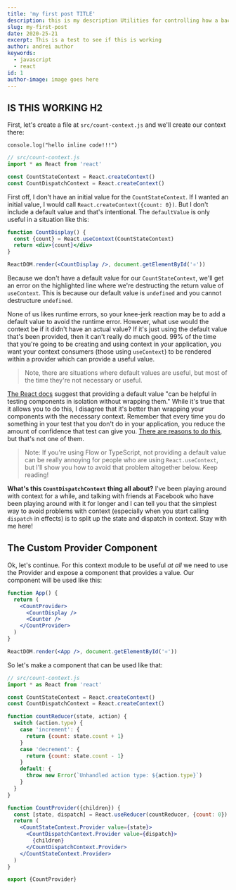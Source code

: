 ```yaml
---
title: 'my first post TITLE'
description: this is my description Utilities for controlling how a background image behaves when scrolling.
slug: my-first-post
date: 2020-25-21
excerpt: This is a test to see if this is working
author: andrei author
keywords:
  - javascript
  - react
id: 1
author-image: image goes here
---
```






## IS THIS WORKING H2
First, let's create a file at `src/count-context.js` and we'll create our
context there:

`console.log("hello inline code!!!") `

```jsx
// src/count-context.js
import * as React from 'react'

const CountStateContext = React.createContext()
const CountDispatchContext = React.createContext()
```

First off, I don't have an initial value for the `CountStateContext`. If I
wanted an initial value, I would call `React.createContext({count: 0})`. But I
don't include a default value and that's intentional. The `defaultValue` is only
useful in a situation like this:

```jsx
function CountDisplay() {
  const {count} = React.useContext(CountStateContext)
  return <div>{count}</div>
}

ReactDOM.render(<CountDisplay />, document.getElementById('⚛️'))
```

Because we don't have a default value for our `CountStateContext`, we'll get an
error on the highlighted line where we're destructing the return value of
`useContext`. This is because our default value is `undefined` and you cannot
destructure `undefined`.

None of us likes runtime errors, so your knee-jerk reaction may be to add a
default value to avoid the runtime error. However, what use would the context be
if it didn't have an actual value? If it's just using the default value that's
been provided, then it can't really do much good. 99% of the time that you're
going to be creating and using context in your application, you want your
context consumers (those using `useContext`) to be rendered within a provider
which can provide a useful value.

> Note, there are situations where default values are useful, but most of the
> time they're not necessary or useful.

[The React docs](https://reactjs.org/docs/context.html#reactcreatecontext)
suggest that providing a default value "can be helpful in testing components in
isolation without wrapping them." While it's true that it allows you to do this,
I disagree that it's better than wrapping your components with the necessary
context. Remember that every time you do something in your test that you don't
do in your application, you reduce the amount of confidence that test can give
you. [There are reasons to do this](/blog/the-merits-of-mocking), but that's not
one of them.

> Note: If you're using Flow or TypeScript, not providing a default value can be
> really annoying for people who are using `React.useContext`, but I'll show you
> how to avoid that problem altogether below. Keep reading!

**What's this `CountDispatchContext` thing all about?** I've been playing around
with context for a while, and talking with friends at Facebook who have been
playing around with it for longer and I can tell you that the simplest way to
avoid problems with context (especially when you start calling `dispatch` in
effects) is to split up the state and dispatch in context. Stay with me here!

## The Custom Provider Component

Ok, let's continue. For this context module to be useful _at all_ we need to use
the Provider and expose a component that provides a value. Our component will be
used like this:

```jsx 
function App() {
  return (
    <CountProvider>
      <CountDisplay />
      <Counter />
    </CountProvider>
  )
}

ReactDOM.render(<App />, document.getElementById('⚛️'))
```

So let's make a component that can be used like that:

```jsx
// src/count-context.js
import * as React from 'react'

const CountStateContext = React.createContext()
const CountDispatchContext = React.createContext()

function countReducer(state, action) {
  switch (action.type) {
    case 'increment': {
      return {count: state.count + 1}
    }
    case 'decrement': {
      return {count: state.count - 1}
    }
    default: {
      throw new Error(`Unhandled action type: ${action.type}`)
    }
  }
}

function CountProvider({children}) {
  const [state, dispatch] = React.useReducer(countReducer, {count: 0})
  return (
    <CountStateContext.Provider value={state}>
      <CountDispatchContext.Provider value={dispatch}>
        {children}
      </CountDispatchContext.Provider>
    </CountStateContext.Provider>
  )
}

export {CountProvider}
```
